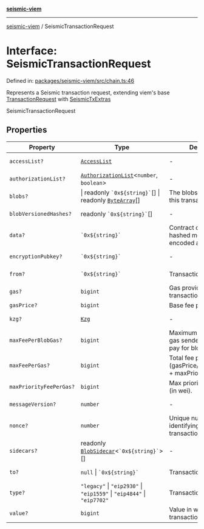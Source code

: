 [**seismic-viem**](/seismic-viem/README.mdx)

---

[seismic-viem](/seismic-viem/globals.mdx) / SeismicTransactionRequest

# Interface: SeismicTransactionRequest

Defined in: [packages/seismic-viem/src/chain.ts:46](https://github.com/SeismicSystems/seismic-client/blob/63496655224ae1d3e8c312c6d8d80f51a6b6de42/packages/seismic-viem/src/chain.ts#L46)

Represents a Seismic transaction request, extending viem's base [TransactionRequest](https://viem.sh/docs/glossary/types#transactionrequest) with [SeismicTxExtras](/seismic-viem/interfaces/SeismicTxExtras.mdx)

SeismicTransactionRequest

## Properties

| Property                                                  | Type                                                                                        | Description                                                               | Defined in                                                                                                                                                                     |
| --------------------------------------------------------- | ------------------------------------------------------------------------------------------- | ------------------------------------------------------------------------- | ------------------------------------------------------------------------------------------------------------------------------------------------------------------------------ |
| <a id="accesslist"></a> `accessList?`                     | [`AccessList`](https://github.com/wevm/viem)                                                | -                                                                         | viem @ [types/transaction.d.ts](https://github.com/wevm/viem/blob/main/src/types/transaction.ts#L149)                                                                                                                           |
| <a id="authorizationlist"></a> `authorizationList?`       | [`AuthorizationList`](https://github.com/wevm/viem)\<`number`, `boolean`\>                  | -                                                                         | viem @ [types/transaction.d.ts](https://github.com/wevm/viem/blob/main/src/types/transaction.ts#L164)                                                                                                                           |
| <a id="blobs"></a> `blobs?`                               | \| readonly `` `0x${string}` ``[] \| readonly [`ByteArray`](https://github.com/wevm/viem)[] | The blobs associated with this transaction.                               | viem @ [types/transaction.d.ts](https://github.com/wevm/viem/blob/main/src/types/transaction.ts#L157)                                                                                                                           |
| <a id="blobversionedhashes"></a> `blobVersionedHashes?`   | readonly `` `0x${string}` ``[]                                                              | -                                                                         | viem @ [types/transaction.d.ts](https://github.com/wevm/viem/blob/main/src/types/transaction.ts#L158)                                                                                                                           |
| <a id="data"></a> `data?`                                 | `` `0x${string}` ``                                                                         | Contract code or a hashed method call with encoded args                   | viem @ [types/transaction.d.ts](https://github.com/wevm/viem/blob/main/src/types/transaction.ts#L133)                                                                                                                           |
| <a id="encryptionpubkey"></a> `encryptionPubkey?`         | `` `0x${string}` ``                                                                         | -                                                                         | [packages/seismic-viem/src/chain.ts:35](https://github.com/SeismicSystems/seismic-client/blob/63496655224ae1d3e8c312c6d8d80f51a6b6de42/packages/seismic-viem/src/chain.ts#L35) |
| <a id="from"></a> `from?`                                 | `` `0x${string}` ``                                                                         | Transaction sender                                                        | viem @ [types/transaction.d.ts](https://github.com/wevm/viem/blob/main/src/types/transaction.ts#L135)                                                                                                                           |
| <a id="gas"></a> `gas?`                                   | `bigint`                                                                                    | Gas provided for transaction execution                                    | viem @ [types/transaction.d.ts](https://github.com/wevm/viem/blob/main/src/types/transaction.ts#L137)                                                                                                                           |
| <a id="gasprice"></a> `gasPrice?`                         | `bigint`                                                                                    | Base fee per gas.                                                         | viem @ [types/fee.d.ts](https://github.com/wevm/viem/blob/main/src/types/fee.ts#L17)                                                                                                                                    |
| <a id="kzg"></a> `kzg?`                                   | [`Kzg`](https://github.com/wevm/viem)                                                       | -                                                                         | viem @ [types/transaction.d.ts](https://github.com/wevm/viem/blob/main/src/types/transaction.ts#L159)                                                                                                                           |
| <a id="maxfeeperblobgas"></a> `maxFeePerBlobGas?`         | `bigint`                                                                                    | Maximum total fee per gas sender is willing to pay for blob gas (in wei). | viem @ [types/fee.d.ts](https://github.com/wevm/viem/blob/main/src/types/fee.ts#L18)                                                                                                                                    |
| <a id="maxfeepergas"></a> `maxFeePerGas?`                 | `bigint`                                                                                    | Total fee per gas in wei (gasPrice/baseFeePerGas + maxPriorityFeePerGas). | viem @ [types/fee.d.ts](https://github.com/wevm/viem/blob/main/src/types/fee.ts#L19)                                                                                                                                    |
| <a id="maxpriorityfeepergas"></a> `maxPriorityFeePerGas?` | `bigint`                                                                                    | Max priority fee per gas (in wei).                                        | viem @ [types/fee.d.ts](https://github.com/wevm/viem/blob/main/src/types/fee.ts#L20)                                                                                                                                    |
| <a id="messageversion"></a> `messageVersion?`             | `number`                                                                                    | -                                                                         | [packages/seismic-viem/src/chain.ts:36](https://github.com/SeismicSystems/seismic-client/blob/63496655224ae1d3e8c312c6d8d80f51a6b6de42/packages/seismic-viem/src/chain.ts#L36) |
| <a id="nonce"></a> `nonce?`                               | `number`                                                                                    | Unique number identifying this transaction                                | viem @ [types/transaction.d.ts](https://github.com/wevm/viem/blob/main/src/types/transaction.ts#L139)                                                                                                                           |
| <a id="sidecars"></a> `sidecars?`                         | readonly [`BlobSidecar`](https://github.com/wevm/viem)\<`` `0x${string}` ``\>[]             | -                                                                         | viem @ [types/transaction.d.ts](https://github.com/wevm/viem/blob/main/src/types/transaction.ts#L160)                                                                                                                           |
| <a id="to"></a> `to?`                                     | `null` \| `` `0x${string}` ``                                                               | Transaction recipient                                                     | viem @ [types/transaction.d.ts](https://github.com/wevm/viem/blob/main/src/types/transaction.ts#L141)                                                                                                                           |
| <a id="type"></a> `type?`                                 | `"legacy"` \| `"eip2930"` \| `"eip1559"` \| `"eip4844"` \| `"eip7702"`                      | Transaction type                                                          | viem @ [types/transaction.d.ts](https://github.com/wevm/viem/blob/main/src/types/transaction.ts#L143)                                                                                                                           |
| <a id="value"></a> `value?`                               | `bigint`                                                                                    | Value in wei sent with this transaction                                   | viem @ [types/transaction.d.ts](https://github.com/wevm/viem/blob/main/src/types/transaction.ts#L145)                                                                                                                           |
